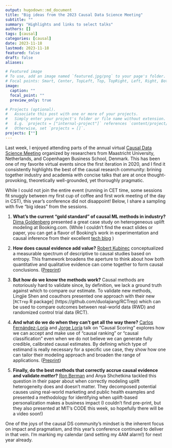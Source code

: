 ```yaml
---
output: hugodown::md_document
title: "Big ideas from the 2023 Causal Data Science Meeting"
subtitle: ""
summary: "Highlights and links to select talks"
authors: []
tags: [causal]
categories: [causal]
date: 2023-11-18
lastmod: 2023-11-18
featured: false
draft: false
aliases:

# Featured image
# To use, add an image named `featured.jpg/png` to your page's folder.
# Focal points: Smart, Center, TopLeft, Top, TopRight, Left, Right, BottomLeft, Bottom, BottomRight.
image:
  caption: ""
  focal_point: ""
  preview_only: true

# Projects (optional).
#   Associate this post with one or more of your projects.
#   Simply enter your project's folder or file name without extension.
#   E.g. `projects = ["internal-project"]` references `content/project/deep-learning/index.md`.
#   Otherwise, set `projects = []`.
projects: [""]
---
```


Last week, I enjoyed attending parts of the annual virtual [Causal Data Science Meeting](https://www.causalscience.org/) organized by researchers from Maastricht University, Netherlands, and Copenhagen Business School, Denmark. This has been one of my favorite virtual events since the first iteration in 2020, and I find it consistently highlights the best of the causal research community: brining together industry and academia with concise talks that are at once thought-provoking, theoretically well-grounded, yet thoroughly pragmatic.

While I could not join the entire event (running in CET time, some sessions fit snuggly between my first cup of coffee and first work meeting of the day in CST), this year's conference did not disappoint! Below, I share a sampling with five "big ideas" from the sessions. 

1. **What's the current "gold standard" of causal ML methods in industry?** [Dima Goldenberg](https://www.linkedin.com/in/dimgold/https://www.linkedin.com/in/dimgold/) presented a great case study on heterogeneous uplift modeling at Booking.com. (While I couldn't find the exact slides or paper, you can get a flavor of Booking's work in experimentation and causal inference from their excellent [tech blog](https://blog.booking.com/#datascience) )

2. **How does causal evidence add value?** [Robert Kubinec](https://www.linkedin.com/in/robert-kubinec-9191a9a/) conceptualized a measurable spectrum of descriptive to causal studies based on entropy. This framework broadens the aperture to think about how both quantitative and qualitative evidence can come together to form causal conclusions. ([Preprint](https://osf.io/preprints/socarxiv/a492b/))

3. **But how do we know the methods work?** Causal methods are notoriously hard to validate since, by definition, we lack a ground truth against which to compare our estimate. To validate new methods, Lingjie Shen and coauthors presented one approach with their new [`RCTrep` R package] (https://github.com/duolajiang/RCTrep) which can be used to compare outcomes between real-world data (RWD) and randomized control trial data (RCT).

4. **And what do we do when they can't get all the way there?** [Carlos Fernández-Loría](https://www.linkedin.com/in/ferlocar/) and [Jorge Loría](https://www.linkedin.com/in/jorge-lor%C3%ADa/) talk on "Causal Scoring" explores how we can accept and make use of "causal ranking" or "causal classification" even when we do not believe we can generate fully credible, calibrated causal estimates. By defining which type of estimand is really necessary for a specific use case, they show how one can tailor their modeling approach and broaden the range of applications. ([Preprint](https://arxiv.org/abs/2206.12532))

5. **Finally, do the best methods that correctly accrue causal evidence and validate *matter*?** [Ron Berman](https://www.linkedin.com/in/ronberman/) and Anya Shchetkina tackled this question in their paper about when correctly modeling uplift heterogeneity does and doesn't matter. They decomposed potential causes using real-world marketing and public health examples and presented a methodology for identifying when uplift-based personalization makes a business impact (I couldn't find pre-print, but they also presented at MIT's CODE this week, so hopefully there will be a video soon!)

One of the joys of the causal DS community's mindset is the inherent focus on impact and pragmatism, and this year's conference continued to deliver in that vein. I'm marking my calendar (and setting my 4AM alarm!) for next year already.
